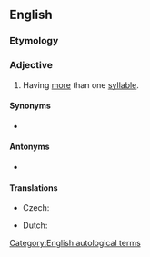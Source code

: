 ==English==

===Etymology===
{{prefix|en|multi|syllabic}}

===Adjective===
{{en-adj|-}}

# {{lb|en|of a word}} Having [[more]] than one [[syllable]].

====Synonyms====
* {{l|en|polysyllabic}}

====Antonyms====
* {{l|en|monosyllabic}}

====Translations====
{{trans-top|having more than one syllable}}
* Czech: {{t|cs|víceslabičný}}
{{trans-mid}}
* Dutch: {{t|nl|meerlettergrepig}}
{{trans-bottom}}

[[Category:English autological terms]]